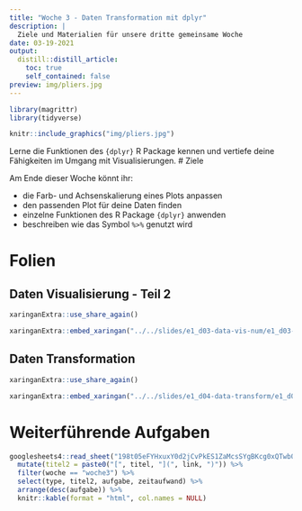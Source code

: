 ```yaml
---
title: "Woche 3 - Daten Transformation mit dplyr"
description: |
  Ziele und Materialien für unsere dritte gemeinsame Woche
date: 03-19-2021
output:
  distill::distill_article:
    toc: true
    self_contained: false
preview: img/pliers.jpg    
---
```


<script async defer data-domain="rstatszh.github.io/website" src="https://plausible.io/js/plausible.js"></script>

```r
library(magrittr)
library(tidyverse)
```

```r

knitr::include_graphics("img/pliers.jpg")

```

Lerne die Funktionen des `{dplyr}` R Package kennen und vertiefe deine Fähigkeiten im Umgang mit Visualisierungen. 
# Ziele

Am Ende dieser Woche könnt ihr:

- die Farb- und Achsenskalierung eines Plots anpassen
- den passenden Plot für deine Daten finden
- einzelne Funktionen des R Package `{dplyr}` anwenden
- beschreiben wie das Symbol `%>%` genutzt wird

# Folien

## Daten Visualisierung - Teil 2

```r

xaringanExtra::use_share_again()

```

```r

xaringanExtra::embed_xaringan("../../slides/e1_d03-data-vis-num/e1_d03-data-vis-num.html", ratio = "16:9")

```

## Daten Transformation

```r

xaringanExtra::use_share_again()

```

```r

xaringanExtra::embed_xaringan("../../slides/e1_d04-data-transform/e1_d04-data-transform.html", ratio = "16:9")

```

# Weiterführende Aufgaben

```r

googlesheets4::read_sheet("198t05eFYHxuxY0d2jCvPkES1ZaMcsSYgBKcg0xQTwb0") %>% 
  mutate(titel2 = paste0("[", titel, "](", link, ")")) %>% 
  filter(woche == "woche3") %>% 
  select(type, titel2, aufgabe, zeitaufwand) %>% 
  arrange(desc(aufgabe)) %>% 
  knitr::kable(format = "html", col.names = NULL)

```
